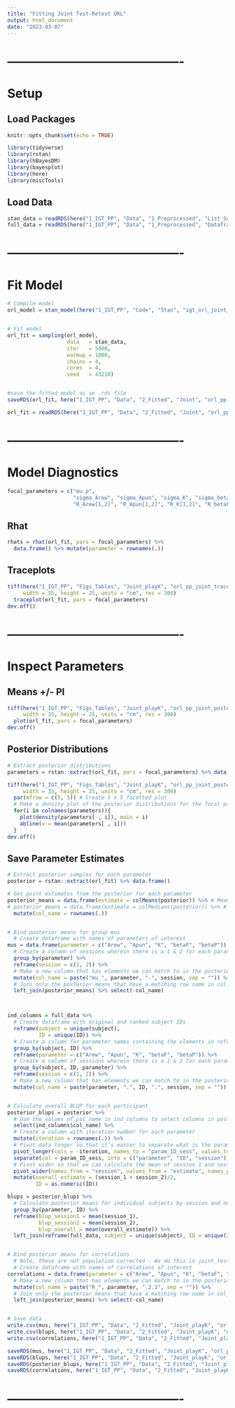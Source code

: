 ```yaml
---
title: "Fitting Joint Test-Retest ORL"
output: html_document
date: "2023-03-07"
---
```




# -------------------------------------------
# Setup
## Load Packages
```r
knitr::opts_chunk$set(echo = TRUE)

library(tidyverse)
library(rstan)
library(hBayesDM)
library(bayesplot)
library(here)
library(miscTools)
```



## Load Data
```r
stan_data = readRDS(here("1_IGT_PP", "Data", "1_Preprocessed", "List_Sess1&2.rds"))
full_data = readRDS(here("1_IGT_PP", "Data", "1_Preprocessed", "Dataframe_Sess1&2.rds"))
```



# -------------------------------------------
# Fit Model
```r
# Compile model
orl_model = stan_model(here("1_IGT_PP", "Code", "Stan", "igt_orl_joint_playK.stan"))


# Fit model
orl_fit = sampling(orl_model, 
                   data   = stan_data, 
                   iter   = 5000, 
                   warmup = 1000,
                   chains = 4, 
                   cores  = 4,
                   seed   = 43210)


#save the fitted model as an .rds file
saveRDS(orl_fit, here("1_IGT_PP", "Data", "2_Fitted", "Joint", "orl_pp_joint_fit_playK.rds"))
```



```r
orl_fit = readRDS(here("1_IGT_PP", "Data", "2_Fitted", "Joint", "orl_pp_joint_fit_playK.rds"))
```



# -------------------------------------------
# Model Diagnostics
```r
focal_parameters = c("mu_p",
                     "sigma_Arew", "sigma_Apun", "sigma_K", "sigma_betaF", "sigma_betaP",
                     "R_Arew[1,2]", "R_Apun[1,2]", "R_K[1,2]", "R_betaF[1,2]", "R_betaP[1,2]")
```



## Rhat
```r
rhats = rhat(orl_fit, pars = focal_parameters) %>% 
  data.frame() %>% mutate(parameter = rownames(.))
```



## Traceplots
```r
tiff(here("1_IGT_PP", "Figs_Tables", "Joint_playK", "orl_pp_joint_trace_plots_playK.tiff"),
     width = 35, height = 25, units = "cm", res = 300)
  traceplot(orl_fit, pars = focal_parameters)
dev.off()
```



# -------------------------------------------
# Inspect Parameters
## Means +/- PI
```r
tiff(here("1_IGT_PP", "Figs_Tables", "Joint_playK", "orl_pp_joint_posterior_means_playK.tiff"),
     width = 35, height = 25, units = "cm", res = 300)
  plot(orl_fit, pars = focal_parameters)
dev.off()
```



## Posterior Distributions
```r
# Extract posterior distributions
parameters = rstan::extract(orl_fit, pars = focal_parameters) %>% data.frame()

tiff(here("1_IGT_PP", "Figs_Tables", "Joint_playK", "orl_pp_joint_posterior_distributions_playK.tiff"),
     width = 35, height = 25, units = "cm", res = 300)
  par(mfrow = c(5, 5)) # Create 5 x 5 facetted plot
  # Make a density plot of the posterior distributions for the focal parameters using a for loop
  for(i in colnames(parameters)){
    plot(density(parameters[ , i]), main = i)
    abline(v = mean(parameters[ , i]))
  }
dev.off()
```



## Save Parameter Estimates
```r
# Extract posterior samples for each parameter
posterior = rstan::extract(orl_fit) %>% data.frame()

# Get point estimates from the posterior for each parameter
posterior_means = data.frame(estimate = colMeans(posterior)) %>% # Means
# posterior_means = data.frame(estimate = colMedians(posterior)) %>% # Medians
  mutate(col_name = rownames(.))


# Bind posterior means for group mus
  # Create dataframe with names of parameters of interest
mus = data.frame(parameter = c("Arew", "Apun", "K", "betaF", "betaP")) %>%
  # Create a column of sessions wherein there is a 1 & 2 for each parameter
  group_by(parameter) %>% 
  reframe(session = c(1, 2)) %>%
  # Make a new column that has elements we can match to in the posterior_means dataframe
  mutate(col_name = paste("mu_", parameter, ".", session, sep = "")) %>%
  # Join only the posterior means that have a matching row name in col_name, then remove col_name
  left_join(posterior_means) %>% select(-col_name)



ind_columns = full_data %>% 
  # Create dataframe with original and ranked subject IDs
  reframe(subject = unique(subject),
          ID = unique(ID)) %>% 
  # Create a column for parameter names containing the elements in reframe for each original and ranked subject ID
  group_by(subject, ID) %>% 
  reframe(parameter = c("Arew", "Apun", "K", "betaF", "betaP")) %>%
  # Create a column of sessions wherein there is a 1 & 2 for each parameter, and subject ID
  group_by(subject, ID, parameter) %>% 
  reframe(session = c(1, 2)) %>% 
  # Make a new column that has elements we can match to in the posterior_means dataframe
  mutate(col_name = paste(parameter, ".", ID, ".", session, sep = ""))


# Calculate overall BLUP for each participant
posterior_blups = posterior %>% 
  # Use the values of col_name in ind_columns to select columns in posterior dataframe
  select(ind_columns$col_name) %>% 
  # Create a column with iteration number for each parameter
  mutate(iteration = rownames(.)) %>% 
  # Pivot data longer so that it's easier to separate what is the parameter, subject, and session from the posterior columns
  pivot_longer(cols = -iteration, names_to = "param_ID_sess", values_to = "estimate") %>% 
  separate(col = param_ID_sess, into = c("parameter", "ID", "session"), sep = "\\.") %>%
  # Pivot wider so that we can calculate the mean of session 1 and session 2 estimate on each iteration of the posterior
  pivot_wider(names_from = "session", values_from = "estimate", names_prefix = "session_") %>%
  mutate(overall_estimate = (session_1 + session_2)/2,
         ID = as.numeric(ID))

blups = posterior_blups %>% 
  # Calculate posterior means for individual subjects by session and overall
  group_by(parameter, ID) %>% 
  reframe(blup_session1 = mean(session_1),
          blup_session2 = mean(session_2),
          blup_overall = mean(overall_estimate)) %>% 
  left_join(reframe(full_data, subject = unique(subject), ID = unique(ID)))


# Bind posterior means for correlations
  # Note, these are not population-corrected - We do this in joint_test_retest_plots.Rmd
  # Create dataframe with names of correlations of interest
correlations = data.frame(parameter = c("Arew", "Apun", "K", "betaF", "betaP")) %>% 
  # Make a new column that has elements we can match to in the posterior_means dataframe
  mutate(col_name = paste("R_", parameter, ".2.1", sep = "")) %>% 
  # Join only the posterior means that have a matching row name in col_name, then remove col_name
  left_join(posterior_means) %>% select(-col_name)


# Save data
write.csv(mus, here("1_IGT_PP", "Data", "2_Fitted", "Joint_playK", "orl_pp_joint_mus_playK.csv"))
write.csv(blups, here("1_IGT_PP", "Data", "2_Fitted", "Joint_playK", "orl_pp_joint_blups_playK.csv"))
write.csv(correlations, here("1_IGT_PP", "Data", "2_Fitted", "Joint_playK", "orl_pp_joint_model_correlations_playK.csv"))

saveRDS(mus, here("1_IGT_PP", "Data", "2_Fitted", "Joint_playK", "orl_pp_joint_mus_playK.rds"))
saveRDS(blups, here("1_IGT_PP", "Data", "2_Fitted", "Joint_playK", "orl_pp_joint_blups_playK.rds"))
saveRDS(posterior_blups, here("1_IGT_PP", "Data", "2_Fitted", "Joint_playK", "orl_pp_joint_posterior_blups_playK.rds"))
saveRDS(correlations, here("1_IGT_PP", "Data", "2_Fitted", "Joint_playK", "orl_pp_joint_model_correlations_playK.rds"))
```

# -------------------------------------------



















